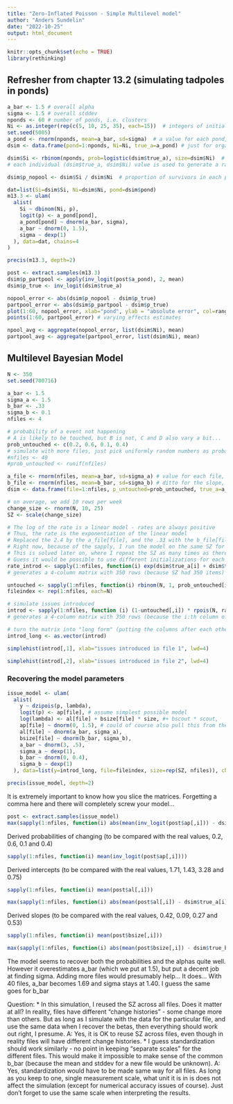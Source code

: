 ```yaml
---
title: "Zero-Inflated Poisson - Simple Multilevel model"
author: "Anders Sundelin"
date: "2022-10-25"
output: html_document
---
```


```r
knitr::opts_chunk$set(echo = TRUE)
library(rethinking)
```

## Refresher from chapter 13.2 (simulating tadpoles in ponds)
```r
a_bar <- 1.5 # overall alpha
sigma <- 1.5 # overall stddev
nponds <- 60 # number of ponds, i.e. clusters
Ni <- as.integer(rep(c(5, 10, 25, 35), each=15))  # integers of initial tadpole counts, one dimension, "long format"
set.seed(5005)
a_pond <- rnorm(nponds, mean=a_bar, sd=sigma)  # a value for each pond, comes from the general a_bar population level estimate
dsim <- data.frame(pond=1:nponds, Ni=Ni, true_a=a_pond) # just for organizing the data - each pond is an own row in the data frame

dsim$Si <- rbinom(nponds, prob=logistic(dsim$true_a), size=dsim$Ni)  # generate simulated survivor count, for each row in the data, using the parameters from that row
# each individual (dsim$true_a, dsim$Ni) value is used to generate a random survivor count with the appropriate probability of survival and maximum count

dsim$p_nopool <- dsim$Si / dsim$Ni  # proportion of survivors in each pond

dat=list(Si=dsim$Si, Ni=dsim$Ni, pond=dsim$pond)
m13.3 <- ulam(
  alist(
    Si ~ dbinom(Ni, p),
    logit(p) <- a_pond[pond],
    a_pond[pond] ~ dnorm(a_bar, sigma),
    a_bar ~ dnorm(0, 1.5),
    sigma ~ dexp(1)
  ), data=dat, chains=4
)

precis(m13.3, depth=2)
```
```r
post <- extract.samples(m13.3)
dsim$p_partpool <- apply(inv_logit(post$a_pond), 2, mean)
dsim$p_true <- inv_logit(dsim$true_a)

nopool_error <- abs(dsim$p_nopool - dsim$p_true)
partpool_error <- abs(dsim$p_partpool - dsim$p_true)
plot(1:60, nopool_error, xlab="pond", ylab = "absolute error", col=rangi2, pch=16)  # filled blue points
points(1:60, partpool_error) # varying effects estimates

npool_avg <- aggregate(nopool_error, list(dsim$Ni), mean)
partpool_avg <- aggregate(partpool_error, list(dsim$Ni), mean)
```



## Multilevel Bayesian Model
```r
N <- 350
set.seed(700716)

a_bar <- 1.5
sigma_a <- 1.5
b_bar <- .33
sigma_b <- 0.1
nfiles <- 4

# probability of a event not happening
# A is likely to be touched, but B is not, C and D also vary a bit...
prob_untouched <- c(0.2, 0.6, 0.1, 0.4)
# simulate with more files, just pick uniformly random numbers as probabilities
#nfiles <- 40
#prob_untouched <- runif(nfiles)

a_file <- rnorm(nfiles, mean=a_bar, sd=sigma_a) # value for each file, drawn from the general mean/sd
b_file <- rnorm(nfiles, mean=b_bar, sd=sigma_b) # ditto for the slope, unique values for each slope
dsim <- data.frame(file=1:nfiles, p_untouched=prob_untouched, true_a=a_file, true_b=b_file)

# on average, we add 10 rows per week
change_size <- rnorm(N, 10, 25)
SZ <- scale(change_size)

# The log of the rate is a linear model - rates are always positive
# Thus, the rate is the exponentiation of the linear model
# Replaced the 2.4 by the a_file[file], and the .33 with the b_file[file]
# Right now, because of the sapply, I run the model on the same SZ for all the files.
# This is solved later on, where I repeat the SZ as many times as there are files
# Guess it would be possible to use different initializations for each file, as long as you use the same data when recovering the parameters
rate_introd <- sapply(1:nfiles, function(i) exp(dsim$true_a[i] + dsim$true_b[i] * SZ))
# generates a 4-column matrix with 350 rows (because SZ had 350 items)

untouched <- sapply(1:nfiles, function(i) rbinom(N, 1, prob_untouched[i]))
fileindex <- rep(1:nfiles, each=N)

# simulate issues introduced
introd <- sapply(1:nfiles, function (i) (1-untouched[,i]) * rpois(N, rate_introd[,i]))
# generates a 4-column matrix with 350 rows (because the i:th column of rate_introd has 350 items)

# turn the matrix into "long form" (putting the columns after each other, in one long row, matching the fileindex vector above)
introd_long <- as.vector(introd)
```

```r
simplehist(introd[,1], xlab="issues introduced in file 1", lwd=4)
```
```r
simplehist(introd[,2], xlab="issues introduced in file 2", lwd=4)

```


### Recovering the model parameters

```r
issue_model <- ulam(
  alist(
    y ~ dzipois(p, lambda),
    logit(p) <- ap[file], # assume simplest possible model
    log(lambda) <- al[file] + bsize[file] * size, #+ bscout * scout,
    ap[file] ~ dnorm(0, 1.5), # could of course also pull this from the model, if we generate it from a common probability above
    al[file] ~ dnorm(a_bar, sigma_a),
    bsize[file] ~ dnorm(b_bar, sigma_b),
    a_bar ~ dnorm(3, .5),
    sigma_a ~ dexp(1),
    b_bar ~ dnorm(0, 0.4),
    sigma_b ~ dexp(1)
  ), data=list(y=introd_long, file=fileindex, size=rep(SZ, nfiles)), chains=4)
```

```r
precis(issue_model, depth=2)
```

It is extremely important to know how you slice the matrices. Forgetting a comma here and there will completely screw your model...
```r
post <- extract.samples(issue_model)
max(sapply(1:nfiles, function(i) abs(mean(inv_logit(post$ap[,i])) - dsim$p_untouched[i])))
```
Derived probabilities of changing (to be compared with the real values, 0.2, 0.6, 0.1 and 0.4)
```r
sapply(1:nfiles, function(i) mean(inv_logit(post$ap[,i])))
```

Derived intercepts (to be compared with the real values, 1.71, 1.43, 3.28 and 0.75)
```r
sapply(1:nfiles, function(i) mean(post$al[,i]))
```
```r
max(sapply(1:nfiles, function(i) abs(mean(post$al[,i]) - dsim$true_a[i])))
```

Derived slopes (to be compared with the real values, 0.42, 0.09, 0.27 and 0.53)
```r
sapply(1:nfiles, function(i) mean(post$bsize[,i]))
```


```r
max(sapply(1:nfiles, function(i) abs(mean(post$bsize[,i]) - dsim$true_b[i])))
```

The model seems to recover both the probabilities and the alphas quite well.
However it overestimates a_bar (which we put at 1.5), but put a decent job at finding sigma. Adding more files would presumably help... It does... With 40 files, a_bar becomes 1.69 and sigma stays at 1.40. I guess the same goes for b_bar

Question: 
* In this simulation, I reused the SZ across all files. Does it matter at all? In reality, files have different "change histories" - some change more than others. But as long as I simulate with the data for the particular file, and use the same data when I recover the betas, then everything should work out right, I presume.
A: Yes, it is OK to reuse SZ across files, even though in reality files will have different change histories.
* I guess standardization should work similarly - no point in keeping "separate scales" for the different files. This would make it impossible to make sense of the common b_bar (because the mean and stddev for a new file would be unknown).
A: Yes, standardization would have to be made same way for all files. As long as you keep to one, single measurement scale, what unit it is in is does not affect the simulation (except for numerical accuracy issues of course). Just don't forget to use the same scale when interpreting the results.
